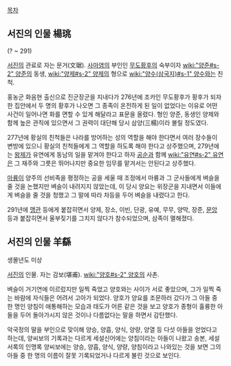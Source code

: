 [[목차]]
== 서진의 인물 楊珧 ==
(? ~ 291)

[[서진]]의 관료로 자는 문거(文琚). [[사마염]]의 부인인 [[무도황후]]의 숙부이자 [[wiki:"양준#s-2" 양준]]의 동생, [[wiki:"양제#s-2" 양제]]의 형으로 [[wiki:"양수(삼국지)#s-1" 양수]]와는 친척.

홍농군 화음현 출신으로 진군장군을 지내다가 276년에 조카인 무도황후가 황후가 되자 한 집안에서 두 명의 황후가 나오면 그 종족이 온전하게 된 일이 없었다는 이유로 어떤 사건이 일어나면 화를 면할 수 있게 해달라고 표문을 올렸다. 형인 양준, 동생인 양제와 함께 높은 관직에 있으면서 그 권력이 대단해 당시 삼양(三楊)이라 불릴 정도였다.

277년에 황실의 친척들은 나라를 방어하는 성의 역할을 해야 한다면서 여러 장수들이 변방에 있으니 황실의 친척들에게 그 역할을 하도록 해야 한다고 상주했으며, 279년에는 [[왕제]]가 유연에게 동남의 일을 맡겨야 한다고 하자 [[공순]]과 함께 [[wiki:"유연#s-2" 유연]]은 그 재주와 그릇은 뛰어나지만 중요한 임무를 맡겨서는 안된다고 상주했다.

[[마륭]]이 양주의 선비족을 평정하는 공을 세울 때 조정에서 마륭과 그 군사들에게 벼슬을 줄 것을 논했지만 벼슬이 내려지지 않았는데, 이 당시 양요는 위장군을 지내면서 이들에게 벼슬을 줄 것을 청했고 그 말에 따라 차등을 두어 벼슬을 내렸다고 한다.

291년에 [[맹관]] 등에게 붙잡히면서 양제, 장소, 이빈, 단광, 유예, 무무, 양막, 장준, [[문앙]] 등과 붙잡히면서 울부짖기를 그치지 않다가 참수되었으며, 삼족이 멸해졌다.

== 서진의 인물 羊繇 ==
생몰년도 미상

[[서진]]의 인물. 자는 감보(堪甫). [[wiki:"양호#s-2" 양호]]의 사촌.

벼슬이 거기연에 이르렀지만 일찍 죽었고 양호와는 사이가 서로 좋았으며, 그가 일찍 죽는 바람에 자식들은 어려서 고아가 되었다. 양호가 양요를 조문하러 갔다가 그 아들 중 한 명인 양침이 애통해하는 모습과 태도가 어른 같은 것을 보고 양호가 종형이 훌륭한 아들을 두어 돌아가시지 않은 것이나 다름없다는 말을 하면서 감탄했다.

악국정의 딸을 부인으로 맞이해 양승, 양흡, 양식, 양량, 양열 등 다섯 아들을 얻었다고 하는데, 양씨보의 기록과는 다르게 세설신어에는 양침이라는 아들이 나왔고 송본, 세설서록의 인명록 양씨보에는 양승, 양흡, 양식, 양량, 양침이라고 나와있는 것을 보면 그의 아들 중 한 명의 이름이 잘못 기록되었거나 다르게 불린 것으로 보인다.
